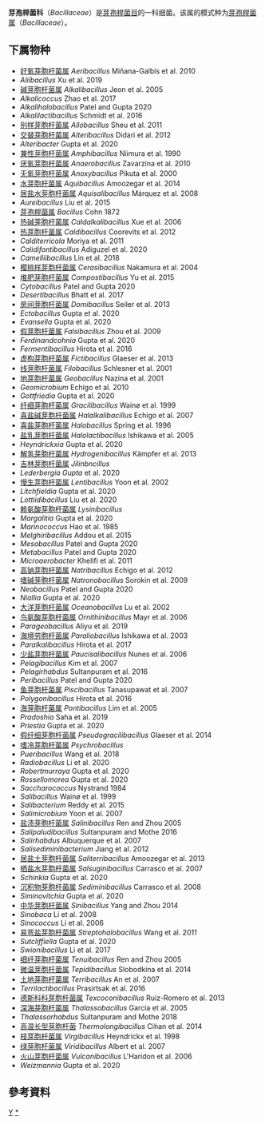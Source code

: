{{Automatic taxobox
| taxon = Bacillaceae
| authority = Fischer, 1895
| type_genus = ''Bacillus''
| type_genus_authority = Cohn, 1872
}}
'''芽孢桿菌科'''（''Bacillaceae''）是[[芽孢桿菌目|芽孢桿菌目]]的一科细菌。该属的模式种为[[芽孢桿菌属|芽孢桿菌属]]（''Bacillaceae''）。

==下属物种==
* [[好氧芽胞杆菌属|好氧芽胞杆菌属]] ''Aeribacillus'' Miñana-Galbis et al. 2010
* ''Aliibacillus'' Xu et al. 2019
* [[碱芽胞杆菌属|碱芽胞杆菌属]] ''Alkalibacillus'' Jeon et al. 2005
* ''Alkalicoccus'' Zhao et al. 2017
* ''Alkalihalobacillus'' Patel and Gupta 2020
* ''Alkalilactibacillus'' Schmidt et al. 2016
* [[别样芽胞杆菌属|别样芽胞杆菌属]] ''Allobacillus'' Sheu et al. 2011
* [[交替芽胞杆菌属|交替芽胞杆菌属]] ''Alteribacillus'' Didari et al. 2012
* ''Alteribacter'' Gupta et al. 2020
* [[兼性芽胞杆菌属|兼性芽胞杆菌属]] ''Amphibacillus'' Niimura et al. 1990
* [[厌氧芽胞杆菌属|厌氧芽胞杆菌属]] ''Anaerobacillus'' Zavarzina et al. 2010
* [[无氧芽胞杆菌属|无氧芽胞杆菌属]] ''Anoxybacillus'' Pikuta et al. 2000
* [[水芽胞杆菌属|水芽胞杆菌属]] ''Aquibacillus'' Amoozegar et al. 2014
* [[居盐水芽胞杆菌属|居盐水芽胞杆菌属]] ''Aquisalibacillus'' Márquez et al. 2008
* ''Aureibacillus'' Liu et al. 2015
* [[芽孢桿菌属|芽孢桿菌属]] ''Bacillus'' Cohn 1872
* [[热碱芽胞杆菌属|热碱芽胞杆菌属]] ''Caldalkalibacillus'' Xue et al. 2006
* [[热芽胞杆菌属|热芽胞杆菌属]] ''Caldibacillus'' Coorevits et al. 2012
* ''Calditerricola'' Moriya et al. 2011
* ''Calidifontibacillus'' Adiguzel et al. 2020
* ''Camelliibacillus'' Lin et al. 2018
* [[樱桃样芽胞杆菌属|樱桃样芽胞杆菌属]] ''Cerasibacillus'' Nakamura et al. 2004
* [[堆肥芽胞杆菌属|堆肥芽胞杆菌属]] ''Compostibacillus'' Yu et al. 2015
* ''Cytobacillus'' Patel and Gupta 2020
* ''Desertibacillus'' Bhatt et al. 2017
* [[房间芽胞杆菌属|房间芽胞杆菌属]] ''Domibacillus'' Seiler et al. 2013
* ''Ectobacillus'' Gupta et al. 2020
* ''Evansella'' Gupta et al. 2020
* [[假芽胞杆菌属|假芽胞杆菌属]] ''Falsibacillus'' Zhou et al. 2009
* ''Ferdinandcohnia'' Gupta et al. 2020
* ''Fermentibacillus'' Hirota et al. 2016
* [[虚构芽胞杆菌属|虚构芽胞杆菌属]] ''Fictibacillus'' Glaeser et al. 2013
* [[线芽胞杆菌属|线芽胞杆菌属]] ''Filobacillus'' Schlesner et al. 2001
* [[地芽胞杆菌属|地芽胞杆菌属]] ''Geobacillus'' Nazina et al. 2001
* ''Geomicrobium'' Echigo et al. 2010
* ''Gottfriedia'' Gupta et al. 2020
* [[纤细芽胞杆菌属|纤细芽胞杆菌属]] ''Gracilibacillus'' Wainø et al. 1999
* [[喜盐碱芽胞杆菌属|喜盐碱芽胞杆菌属]] ''Halalkalibacillus'' Echigo et al. 2007
* [[喜盐芽胞杆菌属|喜盐芽胞杆菌属]] ''Halobacillus'' Spring et al. 1996
* [[盐乳芽胞杆菌属|盐乳芽胞杆菌属]] ''Halolactibacillus'' Ishikawa et al. 2005
* ''Heyndrickxia'' Gupta et al. 2020
* [[解氢芽胞杆菌属|解氢芽胞杆菌属]] ''Hydrogenibacillus'' Kämpfer et al. 2013
* [[吉林芽胞杆菌属|吉林芽胞杆菌属]] ''Jilinbncillus''
* ''Lederbergia Gupta'' et al. 2020
* [[慢生芽胞杆菌属|慢生芽胞杆菌属]] ''Lentibacillus'' Yoon et al. 2002
* ''Litchfieldia'' Gupta et al. 2020
* ''Lottiidibacillus'' Liu et al. 2020
* [[赖氨酸芽胞杆菌属|赖氨酸芽胞杆菌属]] ''Lysinibacillus''
* ''Margalitia'' Gupta et al. 2020
* ''Marinococcus'' Hao et al. 1985
* ''Melghiribacillus'' Addou et al. 2015
* ''Mesobacillus'' Patel and Gupta 2020
* ''Metabacillus'' Patel and Gupta 2020
* ''Microaerobacter'' Khelifi et al. 2011
* [[高钠芽胞杆菌属|高钠芽胞杆菌属]] ''Natribacillus'' Echigo et al. 2012
* [[嗜碱芽胞杆菌属|嗜碱芽胞杆菌属]] ''Natronobacillus'' Sorokin et al. 2009
* ''Neobacillus'' Patel and Gupta 2020
* ''Niallia'' Gupta et al. 2020
* [[大洋芽胞杆菌属|大洋芽胞杆菌属]] ''Oceanobacillus'' Lu et al. 2002
* [[鸟氨酸芽胞杆菌属|鸟氨酸芽胞杆菌属]] ''Ornithinibacillus'' Mayr et al. 2006
* ''Parageobacillus'' Aliyu et al. 2019
* [[海境劳胞杆菌属|海境劳胞杆菌属]] ''Paraliobacillus'' Ishikawa et al. 2003
* ''Paralkalibacillus'' Hirota et al. 2017
* [[少盐芽胞杆菌属|少盐芽胞杆菌属]] ''Paucisalibacillus'' Nunes et al. 2006
* ''Pelagibacillus'' Kim et al. 2007
* ''Pelagirhabdus'' Sultanpuram et al. 2016
* ''Peribacillus'' Patel and Gupta 2020
* [[鱼芽胞杆菌属|鱼芽胞杆菌属]] ''Piscibacillus'' Tanasupawat et al. 2007
* ''Polygonibacillus'' Hirota et al. 2016
* [[海芽胞杆菌属|海芽胞杆菌属]] ''Pontibacillus'' Lim et al. 2005
* ''Pradoshia'' Saha et al. 2019
* ''Priestia'' Gupta et al. 2020
* [[假纤细芽胞杆菌属|假纤细芽胞杆菌属]] ''Pseudogracilibacillus'' Glaeser et al. 2014
* [[嗜冷芽胞杆菌属|嗜冷芽胞杆菌属]] ''Psychrobacillus''
* ''Pueribacillus'' Wang et al. 2018
* ''Radiobacillus'' Li et al. 2020
* ''Robertmurraya'' Gupta et al. 2020
* ''Rossellomorea'' Gupta et al. 2020
* ''Saccharococcus'' Nystrand 1984
* ''Salibacillus'' Wainø et al. 1999
* ''Salibacterium'' Reddy et al. 2015
* ''Salimicrobium'' Yoon et al. 2007
* [[盐渍芽胞杆菌属|盐渍芽胞杆菌属]] ''Salinibacillus'' Ren and Zhou 2005
* ''Salipaludibacillus'' Sultanpuram and Mothe 2016
* ''Salirhabdus'' Albuquerque et al. 2007
* ''Salisediminibacterium'' Jiang et al. 2012
* [[居盐土芽胞杆菌属|居盐土芽胞杆菌属]] ''Saliterribacillus'' Amoozegar et al. 2013
* [[栖盐水芽胞杆菌属|栖盐水芽胞杆菌属]] ''Salsuginibacillus'' Carrasco et al. 2007
* ''Schinkia'' Gupta et al. 2020
* [[沉积物芽胞杆菌属|沉积物芽胞杆菌属]] ''Sediminibacillus'' Carrasco et al. 2008
* ''Siminovitchia'' Gupta et al. 2020
* [[中华芽胞杆菌属|中华芽胞杆菌属]] ''Sinibacillus'' Yang and Zhou 2014
* ''Sinobaca'' Li et al. 2008
* ''Sinococcus'' Li et al. 2006
* [[易弯盐芽胞杆菌属|易弯盐芽胞杆菌属]] ''Streptohalobacillus'' Wang et al. 2011
* ''Sutcliffiella'' Gupta et al. 2020
* ''Swionibacillus'' Li et al. 2017
* [[细纤芽胞杆菌属|细纤芽胞杆菌属]] ''Tenuibacillus'' Ren and Zhou 2005
* [[微温芽胞杆菌属|微温芽胞杆菌属]] ''Tepidibacillus'' Slobodkina et al. 2014
* [[土地芽胞杆菌属|土地芽胞杆菌属]] ''Terribacillus'' An et al. 2007
* ''Terrilactibacillus'' Prasirtsak et al. 2016
* [[德斯科科芽胞杆菌属|德斯科科芽胞杆菌属]] ''Texcoconibacillus'' Ruiz-Romero et al. 2013
* [[深海芽胞杆菌属|深海芽胞杆菌属]] ''Thalassobacillus'' García et al. 2005
* ''Thalassorhabdus'' Sultanpuram and Mothe 2018
* [[高温长型芽胞杆菌|高温长型芽胞杆菌]] ''Thermolongibacillus'' Cihan et al. 2014
* [[枝芽胞杆菌属|枝芽胞杆菌属]] ''Virgibacillus'' Heyndrickx et al. 1998
* [[绿芽胞杆菌属|绿芽胞杆菌属]] ''Viridibacillus'' Albert et al. 2007
* [[火山芽胞杆菌属|火山芽胞杆菌属]] ''Vulcanibacillus'' L'Haridon et al. 2006
* ''Weizmannia'' Gupta et al. 2020

==參考資料==
{{Reflist}}

{{Taxonbar}}
[[Category:1895年描述的分类群|Y]]
[[Category:芽孢桿菌科|*]]